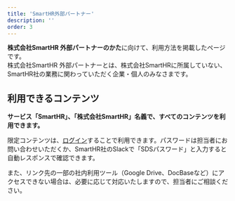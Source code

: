 ```yaml
---
title: 'SmartHR外部パートナー'
description: ''
order: 3
---
```



**株式会社SmartHR 外部パートナーのかた**に向けて、利用方法を掲載したページです。  
株式会社SmartHR 外部パートナーとは、株式会社SmartHRに所属していない、SmartHR社の業務に関わっていただく企業・個人のみなさまです。

## 利用できるコンテンツ
**サービス「SmartHR」、「株式会社SmartHR」名義で、すべてのコンテンツを利用できます。**  

限定コンテンツは、[ログイン](/login/)することで利用できます。パスワードは担当者にお問い合わせいただくか、SmartHR社のSlackで「SDSパスワード」と入力すると自動レスポンスで確認できます。

また、リンク先の一部の社内利用ツール（Google Drive、DocBaseなど）にアクセスできない場合は、必要に応じて対応いたしますので、担当者にご相談ください。
